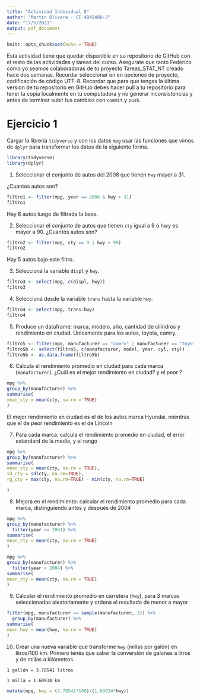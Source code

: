 ```yaml
---
title: "Actividad Individual 8"
author: "Martín Olivera - CI 4845488-3"
date: "17/5/2021"
output: pdf_document
---
```


```r
knitr::opts_chunk$set(echo = TRUE)
```

Esta actividad tiene que quedar disponible en su repositorio de GitHub con el resto de las actividades y tareas del curso. Asegurate que tanto Federico como yo seamos colaboradoras de tu proyecto Tareas_STAT_NT creado hace dos semanas.
Recordar seleccionar en en opciones de proyecto, codificación de código UTF-8.
Recordar que para que tengas la última version de tu repositorio en GitHub debes hacer pull a tu repositorio para tener la copia localmente en tu computadora y no generar inconsistencias y antes de terminar subir tus cambios con `commit` y `push`.




# Ejercicio 1
Cargar la librería `tidyverse` y con los datos `mpg` usar las funciones que vimos de `dplyr` para  transformar los datos de la siguiente forma. 

```r
library(tidyverse)
library(dplyr)
```


1. Seleccionar el conjunto de autos del 2008 que tienen `hwy` mayor a 31.

¿Cuantos autos son?

```r
filtro1 <- filter(mpg, year == 2008 & hwy > 31)
filtro1
```
Hay 6 autos luego de filtrada la base.


2. Seleccionar el conjunto de autos que tienen `cty` igual a 9 ó hwy es mayor a 90. ¿Cuantos autos son? 

```r
filtro2 <- filter(mpg, cty == 9 | hwy > 90)
filtro2
```

Hay 5 autos bajo este filtro. 

3. Seleccioná la variable `displ` y `hwy`.

```r
filtro3 <- select(mpg, c(displ, hwy))
filtro3
```

4. Seleccioná desde la variable `trans` hasta la variable `hwy`.

```r
filtro4 <- select(mpg, trans:hwy)
filtro4
```

5. Produce un dataframe: marca, modelo, año, cantidad de cilindros y rendimiento en ciudad. Únicamente para los autos, toyota, camry. 

```r
filtro5 <- filter(mpg, manufacturer == "camry" | manufacturer == "toyota")
filtro5b <- select(filtro5, c(manufacturer, model, year, cyl, cty))
filtro5b <- as.data.frame(filtro5b)

```

6. Calcula el rendimiento promedio en ciudad para cada marca (`manufacturer`). ¿Cuál es el mejor rendimiento en ciudad? y el peor ?  

```r
mpg %>%
group_by(manufacturer) %>%
summarise(
mean_cty = mean(cty, na.rm = TRUE)
)

```
El mejor rendimiento en ciudad es el de los autos marca Hyundai, mientras que el de peor rendimiento es el de Lincoln

7. Para cada marca: calcula el rendimiento promedio en ciudad, el error estandard de la media, y el rango


```r
mpg %>%
group_by(manufacturer) %>%
summarise(
mean_cty = mean(cty, na.rm = TRUE),
sd_cty = sd(cty, na.rm=TRUE),
rg_cty = max(cty, na.rm=TRUE) - min(cty, na.rm=TRUE)

)
```

8. Mejora en el rendimiento: calcular el rendimiento promedio para cada marca, distinguiendo antes y después de 2004

```r
mpg %>%
group_by(manufacturer) %>%
  filter(year >= 2004) %>%
summarise(
mean_cty = mean(cty, na.rm = TRUE)
)  

mpg %>%
group_by(manufacturer) %>%
  filter(year < 2004) %>%
summarise(
mean_cty = mean(cty, na.rm = TRUE)
)  

```


9. Calcular el rendimiento promedio en carretera (`hwy`), para 3 marcas seleccionadas aleatoriamente y ordena el resultado de menor a mayor

```r
filter(mpg, manufacturer == sample(manufacturer, 3)) %>%
  group_by(manufacturer) %>%
summarise(
mean_hwy = mean(hwy, na.rm = TRUE)
)
```

10. Crear una nueva variable que transforme  `hwy` (millas por galón) en litros/100 km.
Primero tenés que saber la conversión de galones a litros y de millas a kilómetros.


`1 gallón = 3.78541 litros`

`1 milla = 1.60934 km`

```r
mutate(mpg, hwy = (3.78541*100)/(1.60934*hwy))

```




